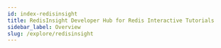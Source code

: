 ```yaml
---
id: index-redisinsight
title: RedisInsight Developer Hub for Redis Interactive Tutorials
sidebar_label: Overview
slug: /explore/redisinsight
---
```



<div class="row">

<div class="col">
  <RedisCard
    title="New to RedisInsight"
    imgPath="redisinsight.png"
    description="Getting started with RedisInsight"
    preview="redisinsight.png"
    page="/explore/redisinsight/getting-started"
  />
</div>

<div class="col">
  <RedisCard
    title="RedisInsight Browser Visualization Tutorial"
    imgPath="redisinsight.png"
    description="Visualize Redis database keys using the RedisInsight Browser Tool"
    preview="redisinsight.png"
    page="/explore/redisinsight/browser"
  />
</div>

 <div class="col">
    <RedisCard
        title="How To Use The RedisInsight Slowlog Debugging Tool"
        description="Debug Redis using the RedisInsight Slowlog Debugging Tool"
        page="/explore/redisinsight/slowlog"
        />
 </div>
</div>
<div class="row">

<div class="col">
  <RedisCard
    title="RedisInsight Memory Analyzer Tutorial"
    description="Optimize & Analyze Redis using the RedisInsight Memory Analyzer Tool"
    page="/explore/redisinsight/memoryanalyzer"
  />
</div>

<div class="col">
  <RedisCard
    title="How To Use The RedisInsight Cluster Management Tool"
    imgPath="redisinsight.png"
    description="Manage Your Redis Cluster using the RedisInsight Cluster Management Tool"
    preview="redisinsight.png"
    page="/explore/redisinsight/cluster"
  />
</div>

<div class="col">
  <RedisCard
    title="RedisInsight For Redis Streams Tutorial"
    imgPath="redisinsight.png"
    description="Use Redis Streams Consumer Groups with RedisInsight"
    preview="redisinsight.png"
    page="/explore/redisinsight/streams"
  />
</div>

</div>

 <div class="row">

<div class="col">
  <RedisCard
    title="How To Use The RedisInsight Profiler Tool"
    description="Analyze Your Redis Commands Using The Monitor Command"
    page="/explore/redisinsight/profiler"
  />
</div>

<div class="col">
  <RedisCard
    title="RedisGraph Browser Visualization Tutorial"
    imgPath=""
    description="Query, Visualize and Manipulate Graphs using the RedisGraph Browser Visualization Tool"
    preview="redisinsight.png"
    page="/explore/redisinsight/redisgraph"
  />
</div>

<div class="col">
  <RedisCard
    title="How To Use The RedisGears Browser Tool"
    imgPath="redisinsight.png"
    description="Write Your Serverless Redis function using the RedisGears Browser Tool"
    preview="redisinsight.png"
    page="/explore/redisinsight/redisgears"
  />
</div>

</div>

 <div class="row">

<div class="col">
  <RedisCard
    title="RedisTimeSeries Data Management Tutorial"
    description="Manage Redis time-series data using the RedisTimeSeries Browser Tool"
    page="/explore/redisinsight/redistimeseries"
  />
</div>

<div class="col">
  <RedisCard
    title="How To Use The RediSearch Browser Tool"
    imgPath=""
    description="Perform Database Search and Analytics using the RediSearch Browser Tool"
    preview="redisinsight.png"
    page="/explore/redisinsight/redisearch"
  />
</div>

<div class="col">
  <RedisCard
    title="Elasticache Auto Discovery Using RedisInsight Tutorial"
    imgPath=""
    description="Utilize Elasticache Auto Discovery For Redis with RedisInsight"
    preview="redisinsight.png"
    page="/explore/redisinsight/autodiscover"
  />
</div>

</div>
